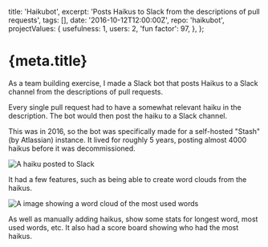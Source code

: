 


  title: 'Haikubot',
  excerpt: 'Posts Haikus to Slack from the descriptions of pull requests',
  tags: [],
  date: '2016-10-12T12:00:00Z',
  repo: 'haikubot',
  projectValues: {
    usefulness: 1,
    users: 2,
    'fun factor': 97,
  },
};

# {meta.title}

<GaugeCollection values={meta.projectValues} direction="row" />

As a team building exercise, I made a Slack bot that posts Haikus to a Slack channel from the descriptions of pull requests.

Every single pull request had to have a somewhat relevant haiku in the description. The bot would then post the haiku to a Slack channel.

This was in 2016, so the bot was specifically made for a self-hosted "Stash" (by Atlassian) instance. It lived for roughly 5 years, posting almost 4000 haikus before it was decommissioned.

<Image src={image1} alt="A haiku posted to Slack" />

It had a few features, such as being able to create word clouds from the haikus.

<Image src={image2} alt="A image showing a word cloud of the most used words" />

As well as manually adding haikus, show some stats for longest word, most used words, etc. It also had a score board showing who had the most haikus.
